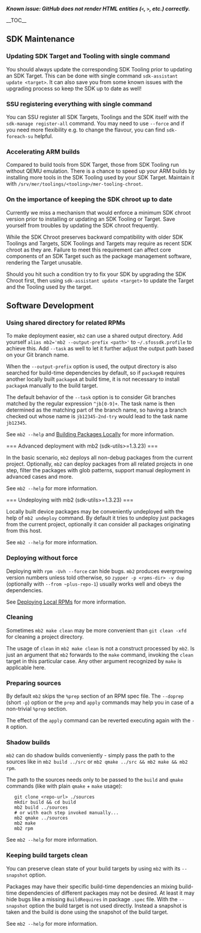<!--
ATTENTION: This page serves as an input for the `sdk-motd` tool from the Platform SDK.
Certain conventions must be followed while editing this page.
Try `sdk-motd --help` within the Platform SDK for more information.
-->

'''''Known issue: GitHub does not render HTML entities (<code>&lt;</code>, <code>&gt;</code>, etc.) correctly.'''''


__TOC__

== SDK Maintenance ==


=== Updating SDK Target and Tooling with single command ===

You should always update the corresponding SDK Tooling prior to updating an SDK Target. This can be done with single command <code>sdk-assistant update &lt;target&gt;</code>. It can also save you from some known issues with the upgrading process so keep the SDK up to date as well!


=== SSU registering everything with single command ===

You can SSU register all SDK Targets, Toolings and the SDK itself with the <code>sdk-manage register-all</code> command. You may need to use <code>--force</code> and if you need more flexibility e.g. to change the flavour, you can find <code>sdk-foreach-su</code> helpful.


=== Accelerating ARM builds ===

Compared to build tools from SDK Target, those from SDK Tooling run without QEMU emulation. There is a chance to speed up your ARM builds by installing more tools in the SDK Tooling used by your SDK Target. Maintain it with <code>/srv/mer/toolings/&lt;tooling&gt;/mer-tooling-chroot</code>.


=== On the importance of keeping the SDK chroot up to date ===

Currently we miss a mechanism that would enforce a minimum SDK chroot version prior to installing or updating an SDK Tooling or Target. Save yourself from troubles by updating the SDK chroot frequently.


While the SDK Chroot preserves backward compatibility with older SDK Toolings and Targets, SDK Toolings and Targets may require as recent SDK chroot as they are. Failure to meet this requirement can affect core components of an SDK Target such as the package management software, rendering the Target unusable.


Should you hit such a condition try to fix your SDK by upgrading the SDK Chroot first, then using <code>sdk-assistant update &lt;target&gt;</code> to update the Target and the Tooling used by the target.


== Software Development ==


=== Using shared directory for related RPMs ===

To make deployment easier, <code>mb2</code> can use a shared output directory.  Add yourself <code>alias mb2='mb2 --output-prefix &lt;path&gt;'</code> to <code>~/.sfossdk.profile</code> to achieve this. Add <code>--task</code> as well to let it further adjust the output path based on your Git branch name.


When the <code>--output-prefix</code> option is used, the output directory is also searched for build-time dependencies by default, so if <code>packageB</code> requires another locally built <code>packageA</code> at build time, it is not necessary to install <code>packageA</code> manually to the build target.


The default behavior of the <code>--task</code> option is to consider Git branches matched by the regular expression <code>^jb[0-9]+</code>. The task name is then determined as the matching part of the branch name, so having a branch checked out whose name is <code>jb12345-2nd-try</code> would lead to the task name <code>jb12345</code>.


See <code>mb2 --help</code> and [https://sailfishos.org/wiki/Building_packages#Building_Packages_Locally Building Packages Locally] for more information.


=== Advanced deployment with mb2 (sdk-utils>=1.3.23) ===

In the basic scenario, <code>mb2</code> deploys all non-debug packages from the current project. Optionally, <code>mb2</code> can deploy packages from all related projects in one step, filter the packages with glob patterns, support manual deployment in advanced cases and more.


See <code>mb2 --help</code> for more information.


=== Undeploying with mb2 (sdk-utils>=1.3.23) ===

Locally built device packages may be conveniently undeployed with the help of <code>mb2 undeploy</code> command. By default it tries to undeploy just packages from the current project, optionally it can consider all packages originating from this host.


See <code>mb2 --help</code> for more information.


=== Deploying without force ===

Deploying with <code>rpm -Uvh --force</code> can hide bugs. <code>mb2</code> produces evergrowing version numbers unless told otherwise, so <code>zypper -p &lt;rpms-dir&gt; -v dup</code> (optionally with <code>--from ~plus-repo-1</code>) usually works well and obeys the dependencies.


See [https://sailfishos.org/wiki/Deploying_packages#Deploying_Local_RPMs Deploying Local RPMs] for more information.


=== Cleaning ===

Sometimes <code>mb2 make clean</code> may be more convenient than <code>git clean -xfd</code> for cleaning a project directory.


The usage of <code>clean</code> in <code>mb2 make clean</code> is not a construct processed by <code>mb2</code>. Is just an argument that <code>mb2</code> forwards to the <code>make</code> command, invoking the <code>clean</code> target in this particular case. Any other argument recognized by <code>make</code> is applicable here.


=== Preparing sources ===

By default <code>mb2</code> skips the <code>%prep</code> section of an RPM spec file. The <code>--doprep</code> (short <code>-p</code>) option or the <code>prep</code> and <code>apply</code> commands may help you in case of a non-trivial <code>%prep</code> section.


The effect of the <code>apply</code> command can be reverted executing again with the <code>-R</code> option.


=== Shadow builds ===

<code>mb2</code> can do shadow builds conveniently - simply pass the path to the sources like in <code>mb2 build ../src</code> or <code>mb2 qmake ../src && mb2 make && mb2 rpm</code>.


The path to the sources needs only to be passed to the <code>build</code> and <code>qmake</code> commands (like with plain <code>qmake</code> + <code>make</code> usage):


    git clone &lt;repo-url&gt; ./sources
    mkdir build && cd build
    mb2 build ../sources
    # or with each step invoked manually...
    mb2 qmake ../sources
    mb2 make
    mb2 rpm


See <code>mb2 --help</code> for more information.


=== Keeping build targets clean ===

You can preserve clean state of your build targets by using <code>mb2</code> with its <code>--snapshot</code> option.


Packages may have their specific build-time dependencies an mixing build-time dependencies of different packages may not be desired. At least it may hide bugs like a missing <code>BuildRequires</code> in package <code>.spec</code> file. With the <code>--snapshot</code> option the build target is not used directly. Instead a snapshot is taken and the build is done using the snapshot of the build target.


See <code>mb2 --help</code> for more information.

